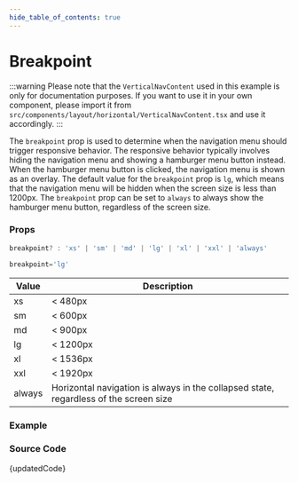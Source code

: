 ```yaml
---
hide_table_of_contents: true
---
```



# Breakpoint


:::warning
Please note that the `VerticalNavContent` used in this example is only for documentation purposes. If you want to use it in your own component, please import it from `src/components/layout/horizontal/VerticalNavContent.tsx` and use it accordingly.
:::

The `breakpoint` prop is used to determine when the navigation menu should trigger responsive behavior. The responsive behavior typically involves hiding the navigation menu and showing a hamburger menu button instead. When the hamburger menu button is clicked, the navigation menu is shown as an overlay. The default value for the `breakpoint` prop is `lg`, which means that the navigation menu will be hidden when the screen size is less than 1200px. The `breakpoint` prop can be set to `always` to always show the hamburger menu button, regardless of the screen size.

### Props

```ts noCopy
breakpoint? : 'xs' | 'sm' | 'md' | 'lg' | 'xl' | 'xxl' | 'always'
```

```ts noCopy title='Default Value'
breakpoint='lg'
```

| Value  | Description                                                                         |
| ------ | ----------------------------------------------------------------------------------- |
| xs     | < 480px                                                                             |
| sm     | < 600px                                                                             |
| md     | < 900px                                                                             |
| lg     | < 1200px                                                                            |
| xl     | < 1536px                                                                            |
| xxl    | < 1920px                                                                            |
| always | Horizontal navigation is always in the collapsed state, regardless of the screen size |

### Example

<BrowserWindow url='/horizontal-menu/horizontal-nav/breakpoint'>
  <Provider>
    <Breakpoint />
  </Provider>
</BrowserWindow>

### Source Code

<TsToJsCodeSnippet>{updatedCode}</TsToJsCodeSnippet>
